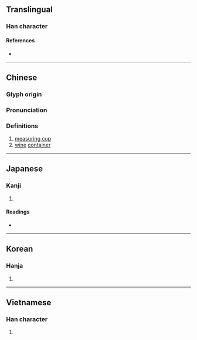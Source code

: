 {{character info/new}}
{{also|卮}}
==Translingual==

===Han character===
{{Han char|rn=49|rad=己|as=04|sn=7|four=|canj=HMAU|ids=⿸𠂋巴}}

====References====
* {{Han ref|kx=0327.040|dkj=08751|dj=0631.070|hdz=10069.270|uh=5DF5|ud=24053}}

----

==Chinese==
{{zh-forms}}

===Glyph origin===
{{Han etym}}

===Pronunciation===
{{zh-pron
|m=zhī
|c=zi1
|mc=y
|oc=y
|ma=
|cat=n
}}

===Definitions===
{{zh-hanzi}}

# [[measuring cup]]
# [[wine]] [[container]]

----

==Japanese==

===Kanji===
{{ja-kanji|grade=|rs=己04}}

# {{defn|lang=ja|sort=己04}}

====Readings====
* {{ja-readings|on=[[し]] (shi)|kun=[[さかずき]] (sakazuki)}}

----

==Korean==

===Hanja===
{{ko-hanja|hangeul=치|rv=chi|mr=ch'i}}

# {{defn|lang=ko|sort=己04}}

----

==Vietnamese==

===Han character===
{{vi-hantu|[[chi]]|rs=己04}}

# {{defn|lang=vi|sort=己04}}